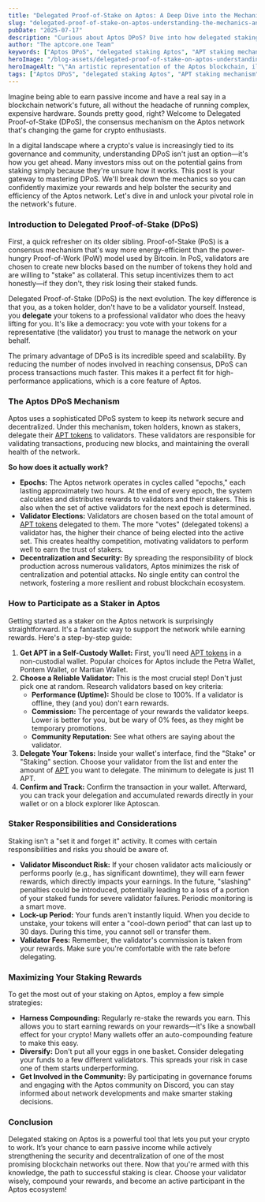 ```yaml
---
title: "Delegated Proof-of-Stake on Aptos: A Deep Dive into the Mechanics and Your Role as a Staker"
slug: "delegated-proof-of-stake-on-aptos-understanding-the-mechanics-and-your-role-as-a-staker"
pubDate: "2025-07-17"
description: "Curious about Aptos DPoS? Dive into how delegated staking actually works. Learn to pick the best validators, maximize your rewards, and understand what your role as a staker really means."
author: "The aptcore.one Team"
keywords: ["Aptos DPoS", "delegated staking Aptos", "APT staking mechanism", "staker responsibilities", "how to stake Aptos"]
heroImage: "/blog-assets/delegated-proof-of-stake-on-aptos-understanding-the-mechanics-and-your-role-as-a-staker.jpg"
heroImageAlt: "\"An artistic representation of the Aptos blockchain, illustrated as an interconnected network of diverse human hands reaching towards each other, symbolizing collaboration and connectivity within a digital ecosystem. The hands are depicted in a variety of skin tones, emphasizing inclusivity and unity in technology.\""
tags: ["Aptos DPoS", "delegated staking Aptos", "APT staking mechanism", "staker responsibilities"]
---
```


Imagine being able to earn passive income and have a real say in a blockchain network's future, all without the headache of running complex, expensive hardware. Sounds pretty good, right? Welcome to Delegated Proof-of-Stake (DPoS), the consensus mechanism on the Aptos network that's changing the game for crypto enthusiasts.

In a digital landscape where a crypto's value is increasingly tied to its governance and community, understanding DPoS isn't just an option—it's how you get ahead. Many investors miss out on the potential gains from staking simply because they're unsure how it works. This post is your gateway to mastering DPoS. We'll break down the mechanics so you can confidently maximize your rewards and help bolster the security and efficiency of the Aptos network. Let's dive in and unlock your pivotal role in the network's future.

### Introduction to Delegated Proof-of-Stake (DPoS)

First, a quick refresher on its older sibling. Proof-of-Stake (PoS) is a consensus mechanism that's way more energy-efficient than the power-hungry Proof-of-Work (PoW) model used by Bitcoin. In PoS, validators are chosen to create new blocks based on the number of tokens they hold and are willing to "stake" as collateral. This setup incentivizes them to act honestly—if they don't, they risk losing their staked funds.

Delegated Proof-of-Stake (DPoS) is the next evolution. The key difference is that you, as a token holder, don't have to be a validator yourself. Instead, you **delegate** your tokens to a professional validator who does the heavy lifting for you. It's like a democracy: you vote with your tokens for a representative (the validator) you trust to manage the network on your behalf.

The primary advantage of DPoS is its incredible speed and scalability. By reducing the number of nodes involved in reaching consensus, DPoS can process transactions much faster. This makes it a perfect fit for high-performance applications, which is a core feature of Aptos.

### The Aptos DPoS Mechanism

Aptos uses a sophisticated DPoS system to keep its network secure and decentralized. Under this mechanism, token holders, known as stakers, delegate their [APT tokens](https://aptoslabs.com/) to validators. These validators are responsible for validating transactions, producing new blocks, and maintaining the overall health of the network.

**So how does it actually work?**

* **Epochs:** The Aptos network operates in cycles called "epochs," each lasting approximately two hours. At the end of every epoch, the system calculates and distributes rewards to validators and their stakers. This is also when the set of active validators for the next epoch is determined.
* **Validator Elections:** Validators are chosen based on the total amount of [APT tokens](https://aptoslabs.com/) delegated to them. The more "votes" (delegated tokens) a validator has, the higher their chance of being elected into the active set. This creates healthy competition, motivating validators to perform well to earn the trust of stakers.
* **Decentralization and Security:** By spreading the responsibility of block production across numerous validators, Aptos minimizes the risk of centralization and potential attacks. No single entity can control the network, fostering a more resilient and robust blockchain ecosystem.

### How to Participate as a Staker in Aptos

Getting started as a staker on the Aptos network is surprisingly straightforward. It's a fantastic way to support the network while earning rewards. Here's a step-by-step guide:

1.  **Get APT in a Self-Custody Wallet:** First, you'll need [APT tokens](https://aptoslabs.com/) in a non-custodial wallet. Popular choices for Aptos include the Petra Wallet, Pontem Wallet, or Martian Wallet.
2.  **Choose a Reliable Validator:** This is the most crucial step! Don't just pick one at random. Research validators based on key criteria:
    * **Performance (Uptime):** Should be close to 100%. If a validator is offline, they (and you) don't earn rewards.
    * **Commission:** The percentage of your rewards the validator keeps. Lower is better for you, but be wary of 0% fees, as they might be temporary promotions.
    * **Community Reputation:** See what others are saying about the validator.
3.  **Delegate Your Tokens:** Inside your wallet's interface, find the "Stake" or "Staking" section. Choose your validator from the list and enter the amount of [APT](https://aptoslabs.com/) you want to delegate. The minimum to delegate is just 11 APT.
4.  **Confirm and Track:** Confirm the transaction in your wallet. Afterward, you can track your delegation and accumulated rewards directly in your wallet or on a block explorer like Aptoscan.

### Staker Responsibilities and Considerations

Staking isn't a "set it and forget it" activity. It comes with certain responsibilities and risks you should be aware of.

* **Validator Misconduct Risk:** If your chosen validator acts maliciously or performs poorly (e.g., has significant downtime), they will earn fewer rewards, which directly impacts your earnings. In the future, "slashing" penalties could be introduced, potentially leading to a loss of a portion of your staked funds for severe validator failures. Periodic monitoring is a smart move.
* **Lock-up Period:** Your funds aren't instantly liquid. When you decide to unstake, your tokens will enter a "cool-down period" that can last up to 30 days. During this time, you cannot sell or transfer them.
* **Validator Fees:** Remember, the validator's commission is taken from your rewards. Make sure you're comfortable with the rate before delegating.

### Maximizing Your Staking Rewards

To get the most out of your staking on Aptos, employ a few simple strategies:

* **Harness Compounding:** Regularly re-stake the rewards you earn. This allows you to start earning rewards on your rewards—it's like a snowball effect for your crypto! Many wallets offer an auto-compounding feature to make this easy.
* **Diversify:** Don't put all your eggs in one basket. Consider delegating your funds to a few different validators. This spreads your risk in case one of them starts underperforming.
* **Get Involved in the Community:** By participating in governance forums and engaging with the Aptos community on Discord, you can stay informed about network developments and make smarter staking decisions.

### Conclusion

Delegated staking on Aptos is a powerful tool that lets you put your crypto to work. It’s your chance to earn passive income while actively strengthening the security and decentralization of one of the most promising blockchain networks out there. Now that you're armed with this knowledge, the path to successful staking is clear. Choose your validator wisely, compound your rewards, and become an active participant in the Aptos ecosystem!
